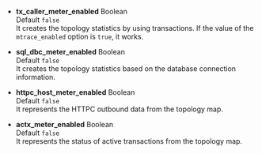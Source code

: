 -   **tx_caller_meter_enabled** <span class='type'>Boolean</span><br/>
    Default `false`<br/>
    It creates the topology statistics by using transactions. If the value of the `mtrace_enabled` option is `true`, it works.

-   **sql_dbc_meter_enabled** <span class='type'>Boolean</span><br/>
    Default `false`<br/>It creates the topology statistics based on the database connection information.

-   **httpc_host_meter_enabled** <span class='type'>Boolean</span><br/>
    Default `false`<br/>It represents the HTTPC outbound data from the topology map.

-   **actx_meter_enabled** <span class='type'>Boolean</span><br/>
    Default `false`<br/>It represents the status of active transactions from the topology map.
